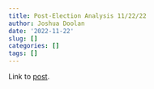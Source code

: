 ```yaml
---
title: Post-Election Analysis 11/22/22
author: Joshua Doolan
date: '2022-11-22'
slug: []
categories: []
tags: []
---
```

Link to [post](eval_prediction_writeup.html).